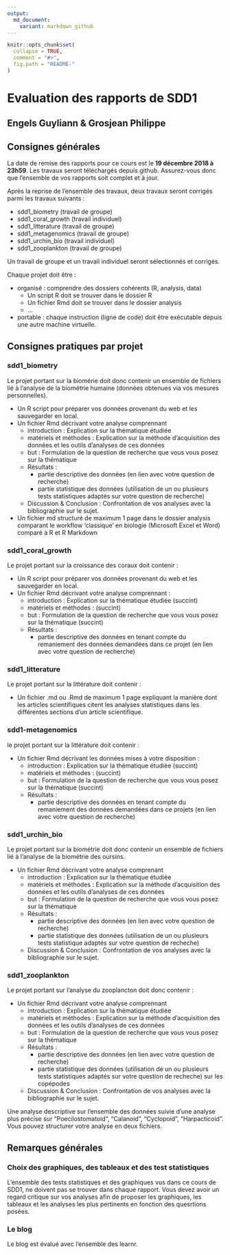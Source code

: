 ```yaml
---
output:
  md_document:
    variant: markdown_github
---
```


<!-- README.md is generated from README.Rmd. Please edit that file -->

```r
knitr::opts_chunk$set(
  collapse = TRUE,
  comment = "#>",
  fig.path = "README-"
)
```

# Evaluation des rapports de SDD1
## Engels Guyliann & Grosjean Philippe

## Consignes générales

La date de remise des rapports pour ce cours est le **19 décembre 2018 à 23h59**. Les travaux seront téléchargés depuis github. Assurez-vous donc que l'ensemble de vos rapports soit complet et à jour. 

Après la reprise de l'ensemble des travaux, deux travaux seront corrigés parmi les travaux suivants :

- sdd1_biometry (travail de groupe)
- sdd1_coral_growth (travail individuel)
- sdd1_litterature (travail de groupe)
- sdd1_metagenomics (travail de groupe)
- sdd1_urchin_bio (travail individuel)
- sdd1_zooplankton (travail de groupe)

Un travail de groupe et un travail individuel seront sélectionnés et corrigés.

Chaque projet doit être :

- organisé : comprendre des dossiers cohérents (R, analysis, data)
    + Un script R doit se trouver dans le dossier R
    + Un fichier Rmd doit se trouver dans le dossier analysis
    + ...
    
- portable : chaque instruction (ligne de code) doit être exécutable depuis une autre machine virtuelle.

## Consignes pratiques par projet
### sdd1_biometry

Le projet portant sur la biomérie doit donc contenir un ensemble de fichiers lié à l'analyse de la biométrie humaine (données obtenues via vos mesures personnelles). 

- Un R script pour préparer vos données provenant du web et les sauvegarder en local.
- Un fichier Rmd décrivant votre analyse comprennant 
    + introduction : Explication sur la thématique étudiée
    + matériels et méthodes : Explication sur la méthode d'acquisition des données et les outils d'analyses de ces données
    + but : Formulation de la question de recherche que vous vous posez sur la thématique
    + Résultats : 
        + partie descriptive des données (en lien avec votre question de recherche)
        + partie statistique des données (utilisation de un ou plusieurs tests statistiques adaptés sur votre question de recherche)
    + Discussion & Conclusion : Confrontation de vos analyses avec la bibliographie sur le sujet.

- Un fichier md structuré de maximum 1 page dans le dossier analysis comparant le workflow ‘classique’ en biologie (Microsoft Excel et Word) comparé à R et R Markdown

### sdd1_coral_growth

Le projet portant sur la croissance des coraux doit contenir :

- Un R script pour préparer vos données provenant du web et les sauvegarder en local.
- Un fichier Rmd décrivant votre analyse comprennant :
    + introduction : Explication sur la thématique étudiée (succint)
    + matériels et méthodes : (succint)
    + but : Formulation de la question de recherche que vous vous posez sur la thématique (succint)
    + Résultats : 
        + partie descriptive des données en tenant compte du remaniement des données demandées dans ce projet (en lien avec votre question de recherche) 
        
### sdd1_litterature

Le projet portant sur la littérature doit contenir : 

- Un fichier .md ou .Rmd de maximum 1 page expliquant la manière dont les articles scientifiques citent les analyses statistiques dans les différentes sections d'un article scientifique.

### sdd1-metagenomics

le projet portant sur la littérature doit contenir :

- Un fichier Rmd décrivant les données mises à votre disposition :
    + introduction : Explication sur la thématique étudiée (succint)
    + matériels et méthodes : (succint)
    + but : Formulation de la question de recherche que vous vous posez sur la thématique (succint)
    + Résultats : 
        + partie descriptive des données en tenant compte du remaniement des données demandées dans ce projets (en lien avec votre question de recherche) 

### sdd1_urchin_bio

Le projet portant sur la biométrie doit donc contenir un ensemble de fichiers lié à l'analyse de la biométrie des oursins. 

- Un fichier Rmd décrivant votre analyse comprenant 
    + introduction : Explication sur la thématique étudiée
    + matériels et méthodes : Explication sur la méthode d'acquisition des données et les outils d'analyses de ces données
    + but : Formulation de la question de recherche que vous vous posez sur la thématique
    + Résultats : 
        + partie descriptive des données (en lien avec votre question de recherche)
        + partie statistique des données (utilisation de un ou plusieurs tests statistique adaptés sur votre question de recheche)
    + Discussion & Conclusion : Confrontation de vos analyses avec la bibliographie sur le sujet.

### sdd1_zooplankton

Le projet portant sur l'analyse du zooplancton doit donc contenir : 

- Un fichier Rmd décrivant votre analyse comprennant 
    + introduction : Explication sur la thématique étudiée
    + matériels et méthodes : Explication sur la méthode d'acquisition des données et les outils d'analyses de ces données
    + but : Formulation de la question de recherche que vous vous posez sur la thématique
    + Résultats : 
        + partie descriptive des données (en lien avec votre question de recherche)
        + partie statistique des données (utilisation de un ou plusieurs tests statistiques adaptés sur votre question de recheche) sur les copépodes
    + Discussion & Conclusion : Confrontation de vos analyses avec la bibliographie sur le sujet.
    
Une analyse descriptive sur l'ensemble des données suivie d'une analyse plus précise sur "Poecilostomatoid", "Calanoid", "Cyclopoid", "Harpacticoid". Vous pouvez structurer votre analyse en deux fichiers.

## Remarques générales

### Choix des graphiques, des tableaux et des test statistiques 

L'ensemble des tests statistiques et des graphiques vus dans ce cours de SDD1, ne doivent pas se trouver dans chaque rapport. Vous devez avoir un regard critique sur vos analyses afin de proposer les graphiques, les tableaux et les analyses les plus pertinents en fonction des quesrtions posées. 

### Le blog 

Le blog est évalué avec l'ensemble des learnr. 
